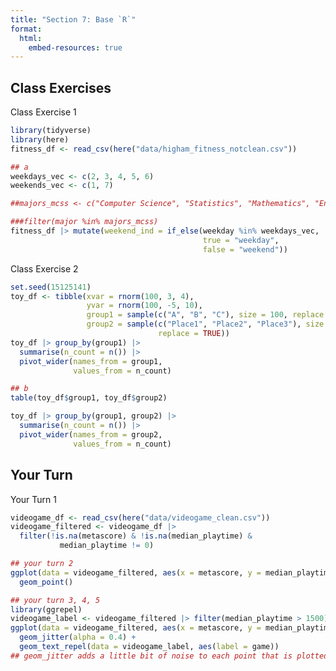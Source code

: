 ```yaml
---
title: "Section 7: Base `R`"
format: 
  html:
    embed-resources: true
---
```


## Class Exercises

Class Exercise 1

```r
library(tidyverse)
library(here)
fitness_df <- read_csv(here("data/higham_fitness_notclean.csv"))

## a
weekdays_vec <- c(2, 3, 4, 5, 6)
weekends_vec <- c(1, 7)

##majors_mcss <- c("Computer Science", "Statistics", "Mathematics", "Environment / Math")

###filter(major %in% majors_mcss)
fitness_df |> mutate(weekend_ind = if_else(weekday %in% weekdays_vec,
                                           true = "weekday",
                                           false = "weekend"))

```

Class Exercise 2

```r
set.seed(15125141)
toy_df <- tibble(xvar = rnorm(100, 3, 4),
                 yvar = rnorm(100, -5, 10),
                 group1 = sample(c("A", "B", "C"), size = 100, replace = TRUE),
                 group2 = sample(c("Place1", "Place2", "Place3"), size = 100,
                                 replace = TRUE))
toy_df |> group_by(group1) |>
  summarise(n_count = n()) |>
  pivot_wider(names_from = group1,
              values_from = n_count)

## b
table(toy_df$group1, toy_df$group2)

toy_df |> group_by(group1, group2) |>
  summarise(n_count = n()) |>
  pivot_wider(names_from = group2,
              values_from = n_count)
```

## Your Turn

Your Turn 1

```r
videogame_df <- read_csv(here("data/videogame_clean.csv"))
videogame_filtered <- videogame_df |>
  filter(!is.na(metascore) & !is.na(median_playtime) & 
           median_playtime != 0)

## your turn 2
ggplot(data = videogame_filtered, aes(x = metascore, y = median_playtime)) +
  geom_point()

## your turn 3, 4, 5
library(ggrepel)
videogame_label <- videogame_filtered |> filter(median_playtime > 1500)
ggplot(data = videogame_filtered, aes(x = metascore, y = median_playtime)) +
  geom_jitter(alpha = 0.4) +
  geom_text_repel(data = videogame_label, aes(label = game))
## geom_jitter adds a little bit of noise to each point that is plotted
```